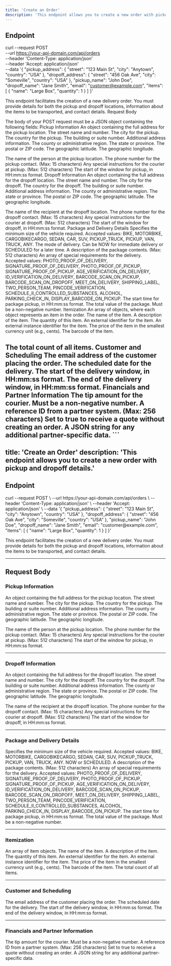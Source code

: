 ```yaml
---
title: 'Create an Order'
description: 'This endpoint allows you to create a new order with pickup and dropoff details.'
---
```


## Endpoint

<RequestExample>

curl --request POST \
  --url https://your-api-domain.com/api/orders \
  --header 'Content-Type: application/json' \
  --header 'Accept: application/json' \
  --data '{
    "pickup_address": {
      "street": "123 Main St",
      "city": "Anytown",
      "country": "USA"
    },
    "dropoff_address": {
      "street": "456 Oak Ave",
      "city": "Someville",
      "country": "USA"
    },
    "pickup_name": "John Doe",
    "dropoff_name": "Jane Smith",
    "email": "customer@example.com",
    "items": [
      {
        "name": "Large Box",
        "quantity": 1
      }
    ]
  }'

</RequestExample>

This endpoint facilitates the creation of a new delivery order. You must provide details for both the pickup and dropoff locations, information about the items to be transported, and contact details.
Request Body

The body of your POST request must be a JSON object containing the following fields:
Pickup Information
<Properties> <Property name="pickup_address" type="object" required> An object containing the full address for the pickup location. <Properties> <Property name="street" type="string" required>The street name and number.</Property> <Property name="city" type="string" required>The city for the pickup.</Property> <Property name="country" type="string" required>The country for the pickup.</Property> <Property name="number" type="string">The building or suite number.</Property> <Property name="secondary_number" type="string">Additional address information.</Property> <Property name="county" type="string">The county or administrative region.</Property> <Property name="state" type="string">The state or province.</Property> <Property name="postal_code" type="string">The postal or ZIP code.</Property> <Property name="latitude" type="numeric">The geographic latitude.</Property> <Property name="longitude" type="numeric">The geographic longitude.</Property> </Properties> </Property>

<Property name="pickup_name" type="string" required>The name of the person at the pickup location.</Property>
<Property name="pickup_phone_number" type="string">The phone number for the pickup contact. (Max: 15 characters)</Property>
<Property name="pickup_instructions" type="string">Any special instructions for the courier at pickup. (Max: 512 characters)</Property>
<Property name="pickup_start_time" type="string">The start of the window for pickup, in HH:mm:ss format.</Property>
</Properties>
Dropoff Information
<Properties> <Property name="dropoff_address" type="object" required> An object containing the full address for the dropoff location. <Properties> <Property name="street" type="string" required>The street name and number.</Property> <Property name="city" type="string" required>The city for the dropoff.</Property> <Property name="country" type="string" required>The country for the dropoff.</Property> <Property name="number" type="string">The building or suite number.</Property> <Property name="secondary_number" type="string">Additional address information.</Property> <Property name="county" type="string">The county or administrative region.</Property> <Property name="state" type="string">The state or province.</Property> <Property name="postal_code" type="string">The postal or ZIP code.</Property> <Property name="latitude" type="numeric">The geographic latitude.</Property> <Property name="longitude" type="numeric">The geographic longitude.</Property> </Properties> </Property>

<Property name="dropoff_name" type="string" required>The name of the recipient at the dropoff location.</Property>
<Property name="dropoff_phone_number" type="string">The phone number for the dropoff contact. (Max: 15 characters)</Property>
<Property name="dropoff_instructions" type="string">Any special instructions for the courier at dropoff. (Max: 512 characters)</Property>
<Property name="dropoff_start_time" type="string">The start of the window for dropoff, in HH:mm:ss format.</Property>
</Properties>
Package and Delivery Details
<Properties> <Property name="package_minimum_vehicle_size" type="string">Specifies the minimum size of the vehicle required. Accepted values: BIKE, MOTORBIKE, CARGOBIKECARGO, SEDAN, CAR, SUV, PICKUP_TRUCK, PICKUP, VAN, TRUCK, ANY.</Property> <Property name="package_delivery_mode" type="string">The mode of delivery. Can be NOW for immediate delivery or SCHEDULED for a later time.</Property> <Property name="package_description" type="string">A description of the package contents. (Max: 512 characters)</Property> <Property name="package_requirements" type="array"> An array of special requirements for the delivery.<br /> Accepted values: PHOTO_PROOF_OF_DELIVERY, SIGNATURE_PROOF_OF_DELIVERY, PHOTO_PROOF_OF_PICKUP, SIGNATURE_PROOF_OF_PICKUP, AGE_VERIFICATION_ON_DELIVERY, ID_VERIFICATION_ON_DELIVERY, BARCODE_SCAN_ON_PICKUP, BARCODE_SCAN_ON_DROPOFF, MEET_ON_DELIVERY, SHIPPING_LABEL, TWO_PERSON_TEAM, PINCODE_VERIFICATION, SCHEDULE_II_CONTROLLED_SUBSTANCES, ALCOHOL, PARKING_CHECK_IN, DISPLAY_BARCODE_ON_PICKUP. </Property> <Property name="package_pickup_start_time" type="string">The start time for package pickup, in HH:mm:ss format.</Property> <Property name="package_value" type="numeric">The total value of the package. Must be a non-negative number.</Property> </Properties>
Itemization
<Properties> <Property name="items" type="array"> An array of objects, where each object represents an item in the order. <Properties> <Property name="name" type="string" required>The name of the item.</Property> <Property name="description" type="string">A description of the item.</Property> <Property name="quantity" type="integer" required>The quantity of this item.</Property> <Property name="external_id" type="string">An external identifier for the item.</Property> <Property name="external_instance_id" type="string">An external instance identifier for the item.</Property> <Property name="price" type="integer">The price of the item in the smallest currency unit (e.g., cents).</Property> <Property name="barcode" type="string">The barcode of the item.</Property> </Properties> </Property>

<Property name="items_count" type="integer">The total count of all items.</Property>
</Properties>
Customer and Scheduling
<Properties> <Property name="email" type="string" format="email" required>The email address of the customer placing the order.</Property> <Property name="delivery_date" type="string" format="date">The scheduled date for the delivery.</Property> <Property name="delivery_start_time" type="string">The start of the delivery window, in HH:mm:ss format.</Property> <Property name="delivery_end_time" type="string">The end of the delivery window, in HH:mm:ss format.</Property> </Properties>
Financials and Partner Information
<Properties> <Property name="tip" type="numeric">The tip amount for the courier. Must be a non-negative number.</Property> <Property name="partner_reference" type="string">A reference ID from a partner system. (Max: 256 characters)</Property> <Property name="quote" type="boolean">Set to true to receive a quote without creating an order.</Property> <Property name="partner_payload" type="string" format="json">A JSON string for any additional partner-specific data.</Property> </Properties> ```
---
title: 'Create an Order'
description: 'This endpoint allows you to create a new order with pickup and dropoff details.'
---

## Endpoint

<RequestExample>
curl --request POST \
  --url https://your-api-domain.com/api/orders \
  --header 'Content-Type: application/json' \
  --header 'Accept: application/json' \
  --data '{
    "pickup_address": {
      "street": "123 Main St",
      "city": "Anytown",
      "country": "USA"
    },
    "dropoff_address": {
      "street": "456 Oak Ave",
      "city": "Someville",
      "country": "USA"
    },
    "pickup_name": "John Doe",
    "dropoff_name": "Jane Smith",
    "email": "customer@example.com",
    "items": [
      {
        "name": "Large Box",
        "quantity": 1
      }
    ]
  }'
</RequestExample>

This endpoint facilitates the creation of a new delivery order. You must provide details for both the pickup and dropoff locations, information about the items to be transported, and contact details.

---

## Request Body

### Pickup Information

<Properties>
  <Property name="pickup_address" type="object" required>
    An object containing the full address for the pickup location.
    <Properties>
      <Property name="street" type="string" required>The street name and number.</Property>
      <Property name="city" type="string" required>The city for the pickup.</Property>
      <Property name="country" type="string" required>The country for the pickup.</Property>
      <Property name="number" type="string">The building or suite number.</Property>
      <Property name="secondary_number" type="string">Additional address information.</Property>
      <Property name="county" type="string">The county or administrative region.</Property>
      <Property name="state" type="string">The state or province.</Property>
      <Property name="postal_code" type="string">The postal or ZIP code.</Property>
      <Property name="latitude" type="numeric">The geographic latitude.</Property>
      <Property name="longitude" type="numeric">The geographic longitude.</Property>
    </Properties>
  </Property>

  <Property name="pickup_name" type="string" required>The name of the person at the pickup location.</Property>
  <Property name="pickup_phone_number" type="string">The phone number for the pickup contact. (Max: 15 characters)</Property>
  <Property name="pickup_instructions" type="string">Any special instructions for the courier at pickup. (Max: 512 characters)</Property>
  <Property name="pickup_start_time" type="string">The start of the window for pickup, in HH:mm:ss format.</Property>
</Properties>

---

### Dropoff Information

<Properties>
  <Property name="dropoff_address" type="object" required>
    An object containing the full address for the dropoff location.
    <Properties>
      <Property name="street" type="string" required>The street name and number.</Property>
      <Property name="city" type="string" required>The city for the dropoff.</Property>
      <Property name="country" type="string" required>The country for the dropoff.</Property>
      <Property name="number" type="string">The building or suite number.</Property>
      <Property name="secondary_number" type="string">Additional address information.</Property>
      <Property name="county" type="string">The county or administrative region.</Property>
      <Property name="state" type="string">The state or province.</Property>
      <Property name="postal_code" type="string">The postal or ZIP code.</Property>
      <Property name="latitude" type="numeric">The geographic latitude.</Property>
      <Property name="longitude" type="numeric">The geographic longitude.</Property>
    </Properties>
  </Property>

  <Property name="dropoff_name" type="string" required>The name of the recipient at the dropoff location.</Property>
  <Property name="dropoff_phone_number" type="string">The phone number for the dropoff contact. (Max: 15 characters)</Property>
  <Property name="dropoff_instructions" type="string">Any special instructions for the courier at dropoff. (Max: 512 characters)</Property>
  <Property name="dropoff_start_time" type="string">The start of the window for dropoff, in HH:mm:ss format.</Property>
</Properties>

---

### Package and Delivery Details

<Properties>
  <Property name="package_minimum_vehicle_size" type="string">
    Specifies the minimum size of the vehicle required.
    Accepted values: BIKE, MOTORBIKE, CARGOBIKECARGO, SEDAN, CAR, SUV, PICKUP_TRUCK, PICKUP, VAN, TRUCK, ANY.
  </Property>
  <Property name="package_delivery_mode" type="string">NOW or SCHEDULED.</Property>
  <Property name="package_description" type="string">A description of the package contents. (Max: 512 characters)</Property>
  <Property name="package_requirements" type="array">
    An array of special requirements for the delivery.
    Accepted values: PHOTO_PROOF_OF_DELIVERY, SIGNATURE_PROOF_OF_DELIVERY, PHOTO_PROOF_OF_PICKUP, SIGNATURE_PROOF_OF_PICKUP, AGE_VERIFICATION_ON_DELIVERY, ID_VERIFICATION_ON_DELIVERY, BARCODE_SCAN_ON_PICKUP, BARCODE_SCAN_ON_DROPOFF, MEET_ON_DELIVERY, SHIPPING_LABEL, TWO_PERSON_TEAM, PINCODE_VERIFICATION, SCHEDULE_II_CONTROLLED_SUBSTANCES, ALCOHOL, PARKING_CHECK_IN, DISPLAY_BARCODE_ON_PICKUP.
  </Property>
  <Property name="package_pickup_start_time" type="string">The start time for package pickup, in HH:mm:ss format.</Property>
  <Property name="package_value" type="numeric">The total value of the package. Must be a non-negative number.</Property>
</Properties>

---

### Itemization

<Properties>
  <Property name="items" type="array">
    An array of item objects.
    <Properties>
      <Property name="name" type="string" required>The name of the item.</Property>
      <Property name="description" type="string">A description of the item.</Property>
      <Property name="quantity" type="integer" required>The quantity of this item.</Property>
      <Property name="external_id" type="string">An external identifier for the item.</Property>
      <Property name="external_instance_id" type="string">An external instance identifier for the item.</Property>
      <Property name="price" type="integer">The price of the item in the smallest currency unit (e.g., cents).</Property>
      <Property name="barcode" type="string">The barcode of the item.</Property>
    </Properties>
  </Property>
  <Property name="items_count" type="integer">The total count of all items.</Property>
</Properties>

---

### Customer and Scheduling

<Properties>
  <Property name="email" type="string" format="email" required>The email address of the customer placing the order.</Property>
  <Property name="delivery_date" type="string" format="date">The scheduled date for the delivery.</Property>
  <Property name="delivery_start_time" type="string">The start of the delivery window, in HH:mm:ss format.</Property>
  <Property name="delivery_end_time" type="string">The end of the delivery window, in HH:mm:ss format.</Property>
</Properties>

---

### Financials and Partner Information

<Properties>
  <Property name="tip" type="numeric">The tip amount for the courier. Must be a non-negative number.</Property>
  <Property name="partner_reference" type="string">A reference ID from a partner system. (Max: 256 characters)</Property>
  <Property name="quote" type="boolean">Set to true to receive a quote without creating an order.</Property>
  <Property name="partner_payload" type="string" format="json">A JSON string for any additional partner-specific data.</Property>
</Properties>
